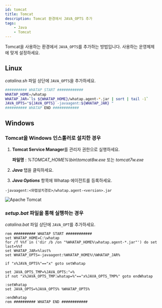```yaml
---
id: tomcat
title: Tomcat
description: Tomcat 환경에서 JAVA_OPTS 추가
tags:
    - Java
    - Tomcat
---
```


Tomcat을 사용하는 환경에서 ```JAVA_OPTS```를 추가하는 방법입니다. 사용하는 운영체제에 맞게 설정하세요.

## **Linux**

*catalina.sh* 파일 상단에 ```JAVA_OPTS```을 추가하세요.

```bash text title='{Tomcat 설치 경로}/bin/catalina.sh' {2,4} showLineNumbers
########## WHATAP START ############
WHATAP_HOME=/whatap
WHATAP_JAR=`ls ${WHATAP_HOME}/whatap.agent-*.jar | sort | tail -1`
JAVA_OPTS="${JAVA_OPTS} -javaagent:${WHATAP_JAR} "
########## WHATAP END ############
```

## **Windows**

### Tomcat을 Windows 인스톨러로 설치한 경우

1. **Tomcat Service Manager**를 관리자 권한으로 실행하세요.

    **파일명** : *%TOMCAT_HOME%\bin\tomcat8w.exe* 또는 *tomcat7w.exe*

1. ***Java*** 탭을 클릭하세요.

1. ***Java Options*** 항목에 Whatap 에이전트를 등록하세요.

```text
-javaagent:<와탭설치경로>/whatap.agent-<version>.jar
```

![Apache Tomcat](https://img.whatap.io/media/images/tomcat-win.png)

### *setup.bat* 파일을 통해 실행하는 경우  

*catalina.bat* 파일 상단에 ```JAVA_OPT```를 추가하세요.

```batch title='{Tomcat 설치 경로}/bin/catalina.bat' {2,5} showLineNumbers
rem ########## WHATAP START ############
set WHATAP_HOME=C:\whatap
for /f %%f in ('dir /b /on "%WHATAP_HOME%\whatap.agent-*.jar"') do set last=%%f
set WHATAP_JAR=%last%
set WHATAP_OPTS=-javaagent:%WHATAP_HOME%\%WHATAP_JAR%

if "x%JAVA_OPTS%"=="x" goto setWhatap

set JAVA_OPTS_TMP=%JAVA_OPTS:"=%
if not "x%JAVA_OPTS_TMP:whatap=%"=="x%JAVA_OPTS_TMP%" goto endWhatap

:setWhatap
set JAVA_OPTS=%JAVA_OPTS% %WHATAP_OPTS%

:endWhatap
rem ########## WHATAP END ############
```